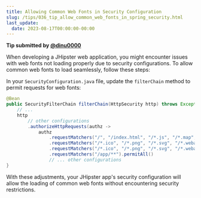 ```yaml
---
title: Allowing Common Web Fonts in Security Configuration
slug: /tips/036_tip_allow_common_web_fonts_in_spring_security.html
last_update:
  date: 2023-08-17T00:00:00-00:00
---
```


__Tip submitted by [@dinu0000](https://github.com/dinu0000)__

When developing a JHipster web application, you might encounter issues with web fonts not loading properly due to security configurations. To allow common web fonts to load seamlessly, follow these steps:

In your `SecurityConfiguration.java` file, update the `filterChain` method to permit requests for web fonts:

```java
@Bean
public SecurityFilterChain filterChain(HttpSecurity http) throws Exception {
    // ...
    http
        // other configurations
        .authorizeHttpRequests(authz ->
            authz
                .requestMatchers("/", "/index.html", "/*.js", "/*.map", "/*.css").permitAll()
                .requestMatchers("/*.ico", "/*.png", "/*.svg", "/*.webapp").permitAll()
                .requestMatchers("/*.ico", "/*.png", "/*.svg", "/*.webapp", "/*.woff", "/*.woff2", "/*.ttf", "/*.otf").permitAll() // add common web font extensions here 
                .requestMatchers("/app/**").permitAll()
                // ... other configurations
}
```

With these adjustments, your JHipster app's security configuration will allow the loading of common web fonts without encountering security restrictions.